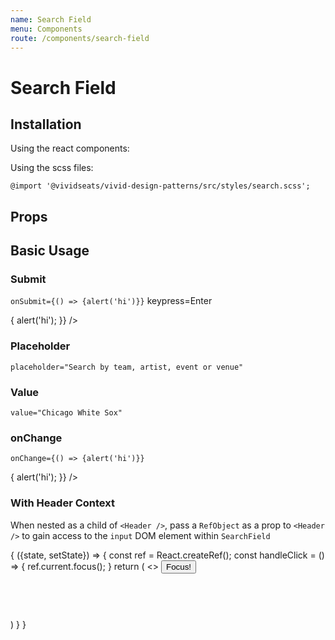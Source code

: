 ```yaml
---
name: Search Field
menu: Components
route: /components/search-field
---
```



# Search Field

## Installation

Using the react components:


Using the scss files:

    @import '@vividseats/vivid-design-patterns/src/styles/search.scss';

## Props

<Props of={SearchField} />

## Basic Usage

<Playground>
    <SearchField />
</Playground>

### Submit

`onSubmit={() => {alert('hi')}}` keypress=Enter

<Playground>
    <SearchField
        onSubmit={() => {
            alert('hi');
        }}
    />
</Playground>

### Placeholder

`placeholder="Search by team, artist, event or venue"`

<Playground>
    <SearchField placeholder="Search by team, artist, event or venue" />
</Playground>

### Value

`value="Chicago White Sox"`

<Playground>
    <SearchField value="Chicago White Sox" />
</Playground>

### onChange

`onChange={() => {alert('hi')}}`

<Playground>
    <SearchField
        onChange={() => {
            alert('hi');
        }}
    />
</Playground>

### With Header Context

When nested as a child of `<Header />`, pass a `RefObject` as a prop to `<Header />` to gain access to the `input` DOM element within `SearchField`

<Playground>
        <StatefulComponent initialState={{open: true}}>
            { ({state, setState}) => {
            const ref = React.createRef();
            const handleClick = () => {
                ref.current.focus();
            }
            return (
                <>
                <Button onClick={handleClick}>Focus!</Button>
                <br />
                <br />
                    <Header inputRef={ref}>
                        <SearchField />
                    </Header>
                </>
            )
        }
    }
    </StatefulComponent>

</Playground>
